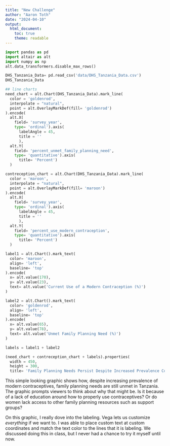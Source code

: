 ```yaml
---
title: "New Challenge"
author: "Aaron Toth"
date: "2024-04-10"
output:
  html_document:
    toc: true
    theme: readable
---
```


```python
import pandas as pd 
import altair as alt 
import numpy as np
alt.data_transformers.disable_max_rows()

```

```python
DHS_Tanzania_Data= pd.read_csv('data/DHS_Tanzania_Data.csv')
DHS_Tanzania_Data
```

```python
## line charts
need_chart = alt.Chart(DHS_Tanzania_Data).mark_line(
  color = 'goldenrod', 
  interpolate = "natural", 
  point = alt.OverlayMarkDef(fill= 'goldenrod')
).encode(
  alt.X(
    field= 'survey_year', 
    type= 'ordinal').axis(
      labelAngle = 45, 
      title = ''
      ),
  alt.Y(
    field= 'percent_unmet_family_planning_need', 
    type= 'quantitative').axis(
      title= 'Percent')
  )

contreception_chart = alt.Chart(DHS_Tanzania_Data).mark_line(
  color = 'maroon', 
  interpolate = "natural", 
  point = alt.OverlayMarkDef(fill= 'maroon')
).encode(
  alt.X(
    field= 'survey_year', 
    type= 'ordinal').axis(
      labelAngle = 45, 
      title = ''
      ),
  alt.Y(
    field= 'percent_use_modern_contraception', 
    type= 'quantitative').axis(
      title= 'Percent')
  )

label1 = alt.Chart().mark_text(
  color= 'maroon',
  align= 'left', 
  baseline= 'top'
).encode(
  x= alt.value(170),
  y= alt.value(23),
  text= alt.value('Current Use of a Modern Contraception (%)')
) 

label2 = alt.Chart().mark_text(
  color= 'goldenrod',
  align= 'left', 
  baseline= 'top'
).encode(
  x= alt.value(65),
  y= alt.value(78),
  text= alt.value('Unmet Family Planning Need (%)')
)

labels = label1 + label2

(need_chart + contreception_chart + labels).properties(
  width = 450, 
  height = 300, 
  title= 'Family Planning Needs Persist Despite Increased Prevalence Contraceptives')

```

This simple looking graphic shows how, despite increasing prevalence of modern contraceptives, family planning needs are still unmet in Tanzania. The graphic prompts viewers to think about why that might be. Is it because of a lack of education around how to properly use contraceptives? Or do women lack access to other family planning resources such as support groups?

On this graphic, I really dove into the labeling. Vega lets us customize *everything* if we want to. I was able to place custom text at custom coordinates and match the text color to the lines that it is labeling. We discussed doing this in class, but I never had a chance to try it myself until now.
